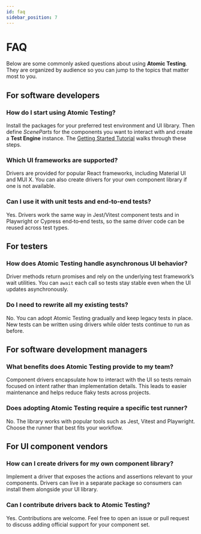 ```yaml
---
id: faq
sidebar_position: 7
---
```


# FAQ

Below are some commonly asked questions about using **Atomic Testing**. They are organized by audience so you can jump to the topics that matter most to you.

## For software developers

### How do I start using Atomic Testing?

Install the packages for your preferred test environment and UI library. Then define *SceneParts* for the components you want to interact with and create a **Test Engine** instance. The [Getting Started Tutorial](./getting-started-tutorial.mdx) walks through these steps.

### Which UI frameworks are supported?

Drivers are provided for popular React frameworks, including Material UI and MUI&nbsp;X. You can also create drivers for your own component library if one is not available.

### Can I use it with unit tests and end‑to‑end tests?

Yes. Drivers work the same way in Jest/Vitest component tests and in Playwright or Cypress end‑to‑end tests, so the same driver code can be reused across test types.

## For testers

### How does Atomic Testing handle asynchronous UI behavior?

Driver methods return promises and rely on the underlying test framework’s wait utilities. You can `await` each call so tests stay stable even when the UI updates asynchronously.

### Do I need to rewrite all my existing tests?

No. You can adopt Atomic Testing gradually and keep legacy tests in place. New tests can be written using drivers while older tests continue to run as before.

## For software development managers

### What benefits does Atomic Testing provide to my team?

Component drivers encapsulate how to interact with the UI so tests remain focused on intent rather than implementation details. This leads to easier maintenance and helps reduce flaky tests across projects.

### Does adopting Atomic Testing require a specific test runner?

No. The library works with popular tools such as Jest, Vitest and Playwright. Choose the runner that best fits your workflow.

## For UI component vendors

### How can I create drivers for my own component library?

Implement a driver that exposes the actions and assertions relevant to your components. Drivers can live in a separate package so consumers can install them alongside your UI library.

### Can I contribute drivers back to Atomic Testing?

Yes. Contributions are welcome. Feel free to open an issue or pull request to discuss adding official support for your component set.
